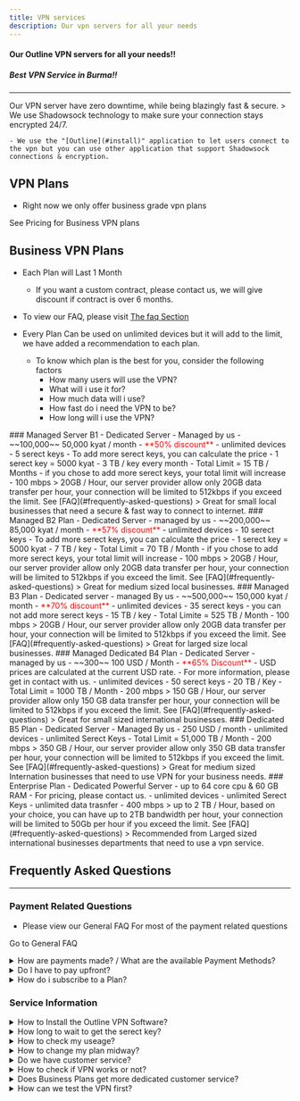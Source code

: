 ```yaml
---
title: VPN services
description: Our vpn servers for all your needs
---
```




#### Our Outline VPN servers for all your needs!!
##### Best VPN Service in Burma!!
---

<Aside type="tip" title="Zero DownTime!">
    Our VPN server have zero downtime, while being blazingly fast & secure.
    > We use Shadowsock technology to make sure your connection stays encrypted 24/7.

    - We use the "[Outline](#install)" application to let users connect to the vpn but you can use other application that support Shadowsock connections & encryption.
</Aside>

## VPN Plans 
- Right now we only offer business grade vpn plans

<LinkButton variant='secondary' href="#business-vpn-plans"> See Pricing for Business VPN plans</LinkButton>

## Business VPN Plans
- Each Plan will Last 1 Month
    - If you want a custom contract, please contact us, we will give discount if contract is over 6 months. 

- To view our FAQ, please visit [The faq Section](#frequently-asked-questions)
- Every Plan Can be used on unlimited devices but it will add to the limit, we have added a recommendation to each plan.
    - To know which plan is the best for you, consider the following factors
        - How many users will use the VPN?
        - What will i use it for? 
        - How much data will i use?
        - How fast do i need the VPN to be?
        - How long will i use the VPN?


<CardGrid id="Business">

<Card>
    ### Managed Server B1 
    - Dedicated Server - Managed by us 
    - ~~100,000~~  50,000 kyat / month 
        - <span style="color:red"> **50% discount** </span>
    - unlimited devices
    - 5 serect keys
        - To add more serect keys, you can calculate the price
            - 1 serect key = 5000 kyat
    - 3 TB / key every month
    - Total Limit = 15 TB / Months
        - if you chose to add more serect keys, your total limit will increase
    - 100 mbps
        > 20GB / Hour, our server provider allow only 20GB data transfer per hour, your connection will be limited to 512kbps if you exceed the limit. See [FAQ](#frequently-asked-questions)
    > Great for small local businesses that need a secure & fast way to connect to internet.
</Card>

<Card>
    ### Managed B2 Plan
            <Badge text="Popular / Best Value" variant="tip" />
    - Dedicated Server - managed by us
    - ~~200,000~~ 85,000 kyat / month
        -  <span style="color:red"> **57% discount**</span>
    - unlimited devices
    - 10 serect keys 
        - To add more serect keys, you can calculate the price
            - 1 serect key = 5000 kyat
    - 7 TB / key
    - Total Limit = 70 TB / Month
        - if you chose to add more serect keys, your total limit will increase
    - 100 mbps
        > 20GB / Hour, our server provider allow only 20GB data transfer per hour, your connection will be limited to 512kbps if you exceed the limit. See [FAQ](#frequently-asked-questions)
    > Great for medium sized local businesses.  
</Card>

<Card>
    ### Managed B3 Plan
    - Dedicated server - managed By us 
    - ~~500,000~~ 150,000 kyat / month 
        - <span style="color:red"> **70% discount** </span>
    - unlimited devices 
    - 35 serect keys 
        - you can not add more serect keys
    - 15 TB / key
    - Total Limite = 525 TB / Month
    - 100 mbps
        > 20GB / Hour, our server provider allow only 20GB data transfer per hour, your connection will be limited to 512kbps if you exceed the limit. See [FAQ](#frequently-asked-questions)
    > Great for larged size local businesses.
</Card>

<Card>
    ### Managed Dedicated B4 Plan
    - Dedicated Server - managed by us
    - ~~300~~ 100 USD / Month 
        - <span style="color:red">**65% Discount** </span>
        - USD prices are calculated at the current USD rate.
        - For more information, please get in contact with us.
    - unlimited devices 
    - 50 serect keys 
    - 20 TB / Key 
    - Total Limit = 1000 TB / Month
    - 200 mbps
        > 150 GB / Hour, our server provider allow only 150 GB data transfer per hour, your connection will be limited to 512kbps if you exceed the limit. See [FAQ](#frequently-asked-questions)
    > Great for small sized international businesses.
</Card>

<Card>
    ### Dedicated B5 Plan
    - Dedicated Server - Managed By us 
    - 250 USD / month
    - unlimited devices
    - unlimited Serect Keys  
    - Total Limit = 51,000 TB / Month
    - 200 mbps
        > 350 GB / Hour, our server provider allow only 350 GB data transfer per hour, your connection will be limited to 512kbps if you exceed the limit. See [FAQ](#frequently-asked-questions) 
    > Great for medium sized Internation businesses that need to use VPN for your business needs. 
</Card>

<Card>
    ### Enterprise Plan
                <Badge text="Best Value" variant="tip" />
    - Dedicated Powerful Server
        - up to 64 core cpu & 60 GB RAM  
    - For pricing, please contact us.
    - unlimited devices 
    - unlimited Serect Keys 
    - unlimited data trasnfer 
    - 400 mbps
        > up to 2 TB / Hour, based on your choice, you can have up to 2TB bandwidth per hour, your connection will be limited to 50Gb per hour if you exceed the limit. See [FAQ](#frequently-asked-questions)
    > Recommended from Larged sized international businesses departments that need to use a vpn service.
</Card>

</CardGrid>


## Frequently Asked Questions 
---

### Payment Related Questions
- Please view our General FAQ For most of the payment related questions

<LinkButton href="../../../faq/#payment-related-questions">Go to General FAQ</LinkButton>

<details>
  <summary id="payment-method">How are payments made? / What are the available Payment Methods?</summary>
    To view how payments are made please [Visit This Page](../../../faq/#payment-methods-faq1)
</details>

<details>
    <summary id="upfront-pay"> Do I have to pay upfront? </summary>
    Short Answer is yes, you have to pay upfront. 
    - If you have made a contract with us for 6 months, you must pay upfront.
</details>

<details>
    <summary id="form"> How do i subscribe to a Plan? </summary>
    - please contact us directly, and tell us what plan you want.
</details>


### Service Information 

<details>
    <summary id="install"> How to Install the Outline VPN Software?</summary>

1) Download and install the Outline app for your device:

- iOS: [IOS Download Link](https://itunes.apple.com/app/outline-app/id1356177741)
- MacOS: [MacOS Download Link](https://itunes.apple.com/app/outline-app/id1356178125)
- Windows: [Windows Download Link .exe](https://s3.amazonaws.com/outline-releases/client/windows/stable/Outline-Client.exe)
- Linux: [Linux Download Link .AppImage](https://s3.amazonaws.com/outline-releases/client/linux/stable/Outline-Client.AppImage)
- Android: [Andriod Download Link, Google Play](https://play.google.com/store/apps/details?id=org.outline.android.client)
- Android alternative link: [Andriod Download Link, .apk](https://s3.amazonaws.com/outline-releases/client/android/stable/Outline-Client.apk)

2) You will receive an access key that starts with ss://. Once your receive it, copy this access key.

3) Open the Outline client app. If your access key is auto-detected, tap "Connect" and proceed. If your access key is not auto-detected, then paste it in the field, then tap "Connect" and proceed.

4) You are now connected to the VPN. Enjoy!

</details>

<details>
    <summary id="wait"> How long to wait to get the serect key? </summary>
    Usually, you may have to wait 12 hours, but on some days, it may take up to 48 hours.
</details>

<details>
    <summary id="useage"> How to check my useage? </summary>
    To check how much data transfer you have used, please contact us and request an statement or log.
    We will give you a file in which you can see you useage.
        - this file will contains data about your useage, plan, and other useful information.
        - contact us by email or viber for this file.
            - you must include your invoice number & contact method (such as email or phone) in your message.
</details>

<details>
    <summary id="change-plan"> How to change my plan midway? </summary>
    You are able to change your plans during the subscription period but the old plan will be voided and the new plan will take place. 
    - This means, you are no longer able to use the old plan, and must use the new plan for how ever long you subscribed.
    - We Recommended if you reached your data limits, you can consider added more data into your data limit, but you do have to pay 10% extra for adding more data.
</details>

<details>
    <summary id="customer-service"> Do we have customer service? </summary>
    Yes. You can receive customer service via messenger, email, viber.
    - email: **[customer@asop.asia](mailto:customer@asop.asia)**
    - viber: **+95 9786083201**
    - messenger: **[Message us!](https://url.asop.asia/facebook.html)**
</details>

<details>
    <summary id="check"> How to check if VPN works or not?</summary>
    Go to [whatsmyip.com](https://whatsmyip.com/) and check if your ip address is same as the provided one. If it works, it should show a different region from where you're living.
</details>

<details>
    <summary id="Business-plan-service"> Does Business Plans get more dedicated customer service? </summary>
    Yes we offer dedicated customer service for Managed Dedicated B4 or higher plans.
    You will get a special email adresses and viber number for dedicated customer service.
    - otherelse, you will have to wait 2 to 24 hour for customer service to respond. 
</details>

<details>
    <summary id="test"> How can we test the VPN first?</summary>
    Please contact us, you will have to pay atleast 500 kyat to test the vpn for 5 hour.
</details>

